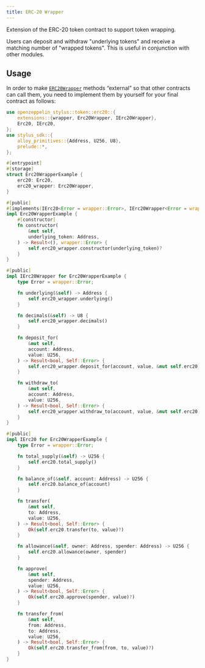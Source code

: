 ```yaml
---
title: ERC-20 Wrapper
---
```


Extension of the ERC-20 token contract to support token wrapping.

Users can deposit and withdraw "underlying tokens" and receive a matching number of "wrapped tokens".
This is useful in conjunction with other modules.

## Usage

In order to make [`ERC20Wrapper`](https://docs.rs/openzeppelin-stylus/0.3.0/openzeppelin_stylus/token/erc20/extensions/wrapper/index.html) methods “external” so that other contracts can call them, you need to implement them by yourself for your final contract as follows:

```rust
use openzeppelin_stylus::token::erc20::{
    extensions::{wrapper, Erc20Wrapper, IErc20Wrapper},
    Erc20, IErc20,
};
use stylus_sdk::{
    alloy_primitives::{Address, U256, U8},
    prelude::*,
};

#[entrypoint]
#[storage]
struct Erc20WrapperExample {
    erc20: Erc20,
    erc20_wrapper: Erc20Wrapper,
}

#[public]
#[implements(IErc20<Error = wrapper::Error>, IErc20Wrapper<Error = wrapper::Error>)]
impl Erc20WrapperExample {
    #[constructor]
    fn constructor(
        &mut self,
        underlying_token: Address,
    ) -> Result<(), wrapper::Error> {
        self.erc20_wrapper.constructor(underlying_token)?
    }
}

#[public]
impl IErc20Wrapper for Erc20WrapperExample {
    type Error = wrapper::Error;

    fn underlying(&self) -> Address {
        self.erc20_wrapper.underlying()
    }

    fn decimals(&self) -> U8 {
        self.erc20_wrapper.decimals()
    }

    fn deposit_for(
        &mut self,
        account: Address,
        value: U256,
    ) -> Result<bool, Self::Error> {
        self.erc20_wrapper.deposit_for(account, value, &mut self.erc20)
    }

    fn withdraw_to(
        &mut self,
        account: Address,
        value: U256,
    ) -> Result<bool, Self::Error> {
        self.erc20_wrapper.withdraw_to(account, value, &mut self.erc20)
    }
}

#[public]
impl IErc20 for Erc20WrapperExample {
    type Error = wrapper::Error;

    fn total_supply(&self) -> U256 {
        self.erc20.total_supply()
    }

    fn balance_of(&self, account: Address) -> U256 {
        self.erc20.balance_of(account)
    }

    fn transfer(
        &mut self,
        to: Address,
        value: U256,
    ) -> Result<bool, Self::Error> {
        Ok(self.erc20.transfer(to, value)?)
    }

    fn allowance(&self, owner: Address, spender: Address) -> U256 {
        self.erc20.allowance(owner, spender)
    }

    fn approve(
        &mut self,
        spender: Address,
        value: U256,
    ) -> Result<bool, Self::Error> {
        Ok(self.erc20.approve(spender, value)?)
    }

    fn transfer_from(
        &mut self,
        from: Address,
        to: Address,
        value: U256,
    ) -> Result<bool, Self::Error> {
        Ok(self.erc20.transfer_from(from, to, value)?)
    }
}
```
